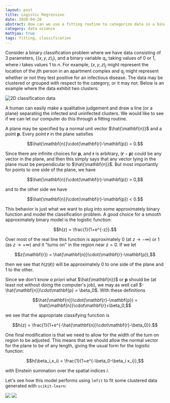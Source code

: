 ```yaml
---
layout: post
title: Logistic Regression
date: 2020-04-28
abstract: How can we use a fitting routine to categorize data in a binary classification problem?
category: data science
mathjax: true
tags: fitting, classification
---
```


Consider a binary classification problem where we have data consisting of 3 parameters, $\{(x,y,z)_i\}$, and a binary variable $q_i$, taking values of 0 or 1, where $i$ takes values 1 to $n$. For example, $(x,y,z)_j$ might represent the location of the $j$th person in an apartment complex and $q_j$ might represent whether or not they test positive for an infectious disease. The data may be clustered or grouped with respect to the category, or it may not. Below is an example where the data exhibit two clusters:

![2D classification data](/assets/images/2020-04-28/2d-category-data.png)

A human can easily make a qualitative judgement and draw a line (or a plane) separating the infected and uninfected clusters. We would like to see if we can let our computer do this through a fitting routine.

A plane may be specified by a normal unit vector $\hat{\mathbf{n}}$ and a point $\mathbf{p}$. Every point $\mathbf{r}$ in the plane satisfies

$$\hat{\mathbf{n}}\cdot(\mathbf{r}-\mathbf{p}) = 0.$$

Since there are infinite choices for $\mathbf{p}$, and $\mathbf{r}$ is arbitrary, $(\mathbf{r}-\mathbf{p})$ could be any vector in the plane, and then this simply says that any vector lying in the plane must be perpendicular to $\hat{\mathbf{n}}$. But most importantly for points to one side of the plane, we have

$$\hat{\mathbf{n}}\cdot(\mathbf{r}-\mathbf{p}) > 0,$$

and to the other side we have

$$\hat{\mathbf{n}}\cdot(\mathbf{r}-\mathbf{p}) < 0.$$

This behavior is just what we want to plug into some approximately binary function and model the classification problem. A good choice for a smooth approximately binary model is the logistic function:

$$h(z) = \frac{1}{1+e^{-z}}.$$

Over most of the real line this function is approximately 0 (at $z\to -\infty$) or 1 (as $z\to + \infty$) and it "turns on" in the region near $z=0$. If we let

$$z(\mathbf{r}) = \hat{\mathbf{n}}\cdot(\mathbf{r}-\mathbf{p}),$$

then we see that $h(z(\mathbf{r}))$ will be approximately 0 to one side of the plane and 1 to the other.

Since we don't know *a priori* what $\hat{\mathbf{n}}$ or $\mathbf{p}$ should be (at least not without doing the computer's job), we may as well call $-\hat{\mathbf{n}}\cdot\mathbf{p} = \beta_0$. With these definitions

$$\hat{\mathbf{n}}\cdot(\mathbf{r}-\mathbf{p}) = \hat{\mathbf{n}}\cdot\mathbf{r}+\beta_0,$$

we see that the appropriate classifying function is

$$h(z) = \frac{1}{1+e^{-\hat{\mathbf{n}}\cdot\mathbf{r}-\beta_0}}.$$

One final modification is that we need to allow for the width of the turn on region to be adjusted. This means that we should allow the normal vector for the plane to be of any length, giving the usual form for the logistic function:

$$h(\beta_i,x_i) = \frac{1}{1+e^{-\beta_0-\beta_i x_i}},$$

with Einstein summation over the spatial indices $i$.

Let's see how this model performs using `lmfit` to fit some clustered data generated with `scikit-learn`:

![](/assets/images/2020-04-28/2d-category-data.png)
![](/assets/images/2020-04-28/2d-category-fit.png)
